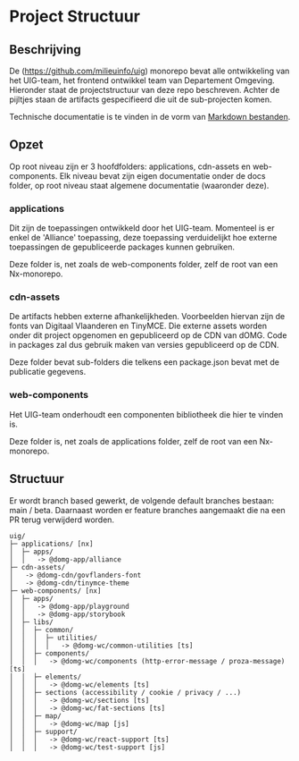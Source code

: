 
<Meta title="Ontwikkeling/Project Structuur" />

# Project Structuur

## Beschrijving

De (https://github.com/milieuinfo/uig) monorepo bevat alle ontwikkeling van het UIG-team, het frontend ontwikkel
team van Departement Omgeving. Hieronder staat de projectstructuur van deze repo beschreven. Achter de pijltjes
staan de artifacts gespecifieerd die uit de sub-projecten komen.

Technische documentatie is te vinden in de vorm van
[Markdown bestanden](https://github.com/milieuinfo/uig/tree/main/web-components/resources/docs).

## Opzet

Op root niveau zijn er 3 hoofdfolders: applications, cdn-assets en web-components. Elk niveau bevat zijn eigen
documentatie onder de docs folder, op root niveau staat algemene documentatie (waaronder deze).

### applications

Dit zijn de toepassingen ontwikkeld door het UIG-team. Momenteel is er enkel de 'Alliance' toepassing, deze toepassing
verduidelijkt hoe externe toepassingen de gepubliceerde packages kunnen gebruiken.

Deze folder is, net zoals de web-components folder, zelf de root van een Nx-monorepo.

### cdn-assets

De artifacts hebben externe afhankelijkheden. Voorbeelden hiervan zijn de fonts van Digitaal Vlaanderen en TinyMCE.
Die externe assets worden onder dit project opgenomen en gepubliceerd op de CDN van dOMG. Code in packages zal dus
gebruik maken van versies gepubliceerd op de CDN.

Deze folder bevat sub-folders die telkens een package.json bevat met de publicatie gegevens.

### web-components

Het UIG-team onderhoudt een componenten bibliotheek die hier te vinden is.

Deze folder is, net zoals de applications folder, zelf de root van een Nx-monorepo.

## Structuur

Er wordt branch based gewerkt, de volgende default branches bestaan: main / beta.
Daarnaast worden er feature branches aangemaakt die na een PR terug verwijderd worden.

```
uig/
├─ applications/ [nx]
│  ├─ apps/
│  │   -> @domg-app/alliance
├─ cdn-assets/
│   -> @domg-cdn/govflanders-font
│   -> @domg-cdn/tinymce-theme
├─ web-components/ [nx]
│  ├─ apps/
│  │   -> @domg-app/playground
│  │   -> @domg-app/storybook
│  ├─ libs/
│  │  ├─ common/
│  │  │  ├─ utilities/
│  │  │  │   -> @domg-wc/common-utilities [ts]
│  │  ├─ components/
│  │  │   -> @domg-wc/components (http-error-message / proza-message) [ts]
│  │  ├─ elements/
│  │  │   -> @domg-wc/elements [ts]
│  │  ├─ sections (accessibility / cookie / privacy / ...)
│  │  │   -> @domg-wc/sections [ts]
│  │  │   -> @domg-wc/fat-sections [ts]
│  │  ├─ map/
│  │  │   -> @domg-wc/map [js]
│  │  ├─ support/
│  │  │   -> @domg-wc/react-support [ts]
│  │  │   -> @domg-wc/test-support [js]
```
